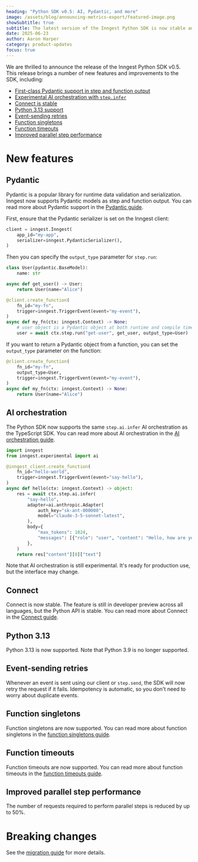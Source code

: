 ```yaml
---
heading: "Python SDK v0.5: AI, Pydantic, and more"
image: /assets/blog/announcing-metrics-export/featured-image.png
showSubtitle: true
subtitle: The latest version of the Inngest Python SDK is now stable and ready for production use.
date: 2025-06-23
author: Aaron Harper
category: product-updates
focus: true
---
```


We are thrilled to announce the release of the Inngest Python SDK v0.5. This release brings a number of new features and improvements to the SDK, including:

- [First-class Pydantic support in step and function output](#pydantic)
- [Experimental AI orchestration with `step.infer`](#ai-orchestration)
- [Connect is stable](#connect)
- [Python 3.13 support](#python-313)
- [Event-sending retries](#event-sending-retries)
- [Function singletons](#function-singletons)
- [Function timeouts](#function-timeouts)
- [Improved parallel step performance](#improved-parallel-step-performance)

# New features

## Pydantic

Pydantic is a popular library for runtime data validation and serialization. Inngest now supports Pydantic models as step and function output. You can read more about Pydantic support in the [Pydantic guide](/docs/reference/python/guides/pydantic).

First, ensure that the Pydantic serializer is set on the Inngest client:
```py
client = inngest.Inngest(
    app_id="my-app",
    serializer=inngest.PydanticSerializer(),
)
```

Then you can specify the `output_type` parameter for `step.run`:

```py
class User(pydantic.BaseModel):
    name: str

async def get_user() -> User:
    return User(name="Alice")

@client.create_function(
    fn_id="my-fn",
    trigger=inngest.TriggerEvent(event="my-event"),
)
async def my_fn(ctx: inngest.Context) -> None:
    # user object is a Pydantic object at both runtime and compile time
    user = await ctx.step.run("get-user", get_user, output_type=User)
```

If you want to return a Pydantic object from a function, you can set the `output_type` parameter on the function:

```py
@client.create_function(
    fn_id="my-fn",
    output_type=User,
    trigger=inngest.TriggerEvent(event="my-event"),
)
async def my_fn(ctx: inngest.Context) -> None:
    return User(name="Alice")
```

## AI orchestration

The Python SDK now supports the same `step.ai.infer` AI orchestration as the TypeScript SDK. You can read more about AI orchestration in the [AI orchestration guide](/docs/features/inngest-functions/steps-workflows/step-ai-orchestration).

```py
import inngest
from inngest.experimental import ai

@inngest_client.create_function(
    fn_id="hello-world",
    trigger=inngest.TriggerEvent(event="say-hello"),
)
async def hello(ctx: inngest.Context) -> object:
    res = await ctx.step.ai.infer(
        "say-hello",
        adapter=ai.anthropic.Adapter(
            auth_key="sk-ant-000000",
            model="claude-3-5-sonnet-latest",
        ),
        body={
            "max_tokens": 1024,
            "messages": [{"role": "user", "content": "Hello, how are you?"}],
        },
    )
    return res["content"][0]["text"]
```

Note that AI orchestration is still experimental. It's ready for production use, but the interface may change.

## Connect

Connect is now stable. The feature is still in developer preview across all languages, but the Python API is stable. You can read more about Connect in the [Connect guide](/docs/setup/connect).

## Python 3.13

Python 3.13 is now supported. Note that Python 3.9 is no longer supported.

## Event-sending retries

Whenever an event is sent using our client or `step.send`, the SDK will now retry the request if it fails. Idempotency is automatic, so you don't need to worry about duplicate events.

## Function singletons

Function singletons are now supported. You can read more about function singletons in the [function singletons guide](/docs/guides/singleton).

## Function timeouts

Function timeouts are now supported. You can read more about function timeouts in the [function timeouts guide](/docs/features/inngest-functions/cancellation/cancel-on-timeouts).

## Improved parallel step performance

The number of requests required to perform parallel steps is reduced by up to 50%.

# Breaking changes

See the [migration guide](/docs/reference/python/migrations/v0.4-to-v0.5) for more details.
